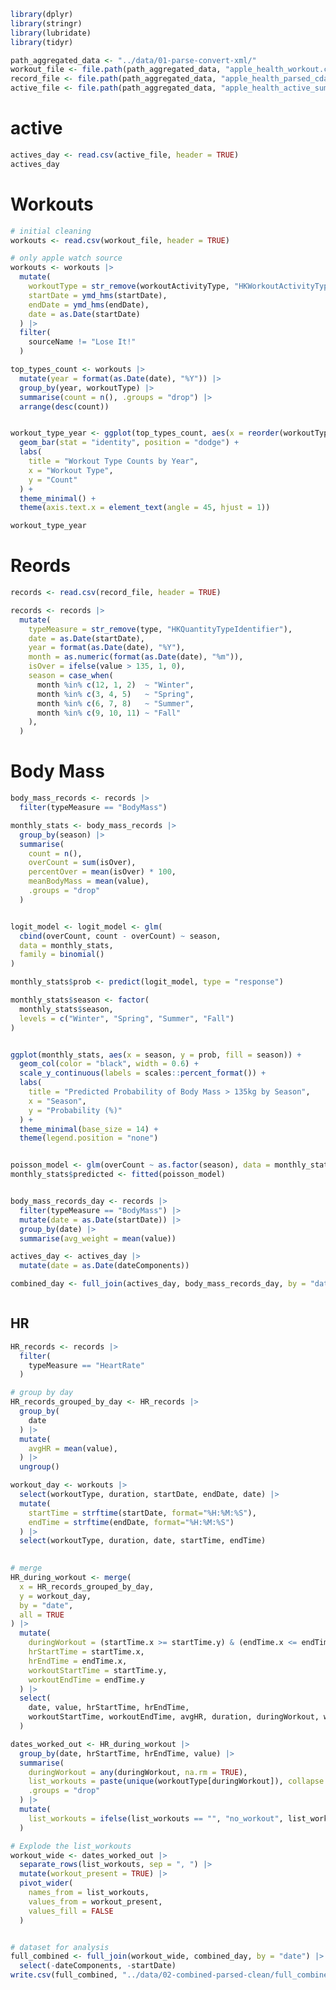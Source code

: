 

```r
library(dplyr)
library(stringr)
library(lubridate)
library(tidyr)
```



```r


path_aggregated_data <- "../data/01-parse-convert-xml/"
workout_file <- file.path(path_aggregated_data, "apple_health_workout.csv")
record_file <- file.path(path_aggregated_data, "apple_health_parsed_cda.csv")
active_file <- file.path(path_aggregated_data, "apple_health_active_summary.csv")

```


# active 

```r
actives_day <- read.csv(active_file, header = TRUE)
actives_day
```

# Workouts

```r
# initial cleaning
workouts <- read.csv(workout_file, header = TRUE)

# only apple watch source
workouts <- workouts |>
  mutate(
    workoutType = str_remove(workoutActivityType, "HKWorkoutActivityType"),
    startDate = ymd_hms(startDate),
    endDate = ymd_hms(endDate),
    date = as.Date(startDate)
  ) |> 
  filter(
    sourceName != "Lose It!" 
  )
```


```r

top_types_count <- workouts |>
  mutate(year = format(as.Date(date), "%Y")) |>
  group_by(year, workoutType) |>
  summarise(count = n(), .groups = "drop") |>
  arrange(desc(count))


workout_type_year <- ggplot(top_types_count, aes(x = reorder(workoutType, -count), y = count, fill = year)) +
  geom_bar(stat = "identity", position = "dodge") +
  labs(
    title = "Workout Type Counts by Year",
    x = "Workout Type",
    y = "Count"
  ) +
  theme_minimal() +
  theme(axis.text.x = element_text(angle = 45, hjust = 1))

workout_type_year
```



# Reords

```r

records <- read.csv(record_file, header = TRUE)

records <- records |>
  mutate(
    typeMeasure = str_remove(type, "HKQuantityTypeIdentifier"),
    date = as.Date(startDate),
    year = format(as.Date(date), "%Y"),
    month = as.numeric(format(as.Date(date), "%m")),
    isOver = ifelse(value > 135, 1, 0),
    season = case_when(
      month %in% c(12, 1, 2)  ~ "Winter",
      month %in% c(3, 4, 5)   ~ "Spring",
      month %in% c(6, 7, 8)   ~ "Summer",
      month %in% c(9, 10, 11) ~ "Fall"
    ), 
  )

```

# Body Mass

```r
body_mass_records <- records |> 
  filter(typeMeasure == "BodyMass")

monthly_stats <- body_mass_records |> 
  group_by(season) |> 
  summarise(
    count = n(),
    overCount = sum(isOver),
    percentOver = mean(isOver) * 100,
    meanBodyMass = mean(value),
    .groups = "drop"
  )


logit_model <- logit_model <- glm(
  cbind(overCount, count - overCount) ~ season,
  data = monthly_stats,
  family = binomial()
)

monthly_stats$prob <- predict(logit_model, type = "response")

monthly_stats$season <- factor(
  monthly_stats$season,
  levels = c("Winter", "Spring", "Summer", "Fall")
)


ggplot(monthly_stats, aes(x = season, y = prob, fill = season)) +
  geom_col(color = "black", width = 0.6) +
  scale_y_continuous(labels = scales::percent_format()) +
  labs(
    title = "Predicted Probability of Body Mass > 135kg by Season",
    x = "Season",
    y = "Probability (%)"
  ) +
  theme_minimal(base_size = 14) +
  theme(legend.position = "none")


poisson_model <- glm(overCount ~ as.factor(season), data = monthly_stats, family = poisson(link = "log"))
monthly_stats$predicted <- fitted(poisson_model)


body_mass_records_day <- records |> 
  filter(typeMeasure == "BodyMass") |> 
  mutate(date = as.Date(startDate)) |> 
  group_by(date) |> 
  summarise(avg_weight = mean(value))

actives_day <- actives_day |>
  mutate(date = as.Date(dateComponents))

combined_day <- full_join(actives_day, body_mass_records_day, by = "date")



```


## HR

```r

HR_records <- records |> 
  filter(
    typeMeasure == "HeartRate"
  )

# group by day 
HR_records_grouped_by_day <- HR_records |>
  group_by(
    date
  ) |>
  mutate(
    avgHR = mean(value),
  ) |> 
  ungroup()

workout_day <- workouts |> 
  select(workoutType, duration, startDate, endDate, date) |> 
  mutate(
    startTime = strftime(startDate, format="%H:%M:%S"),
    endTime = strftime(endDate, format="%H:%M:%S")
  ) |> 
  select(workoutType, duration, date, startTime, endTime)
  

# merge
HR_during_workout <- merge(
  x = HR_records_grouped_by_day, 
  y = workout_day, 
  by = "date", 
  all = TRUE
) |> 
  mutate(
    duringWorkout = (startTime.x >= startTime.y) & (endTime.x <= endTime.y),
    hrStartTime = startTime.x,
    hrEndTime = endTime.x,
    workoutStartTime = startTime.y,
    workoutEndTime = endTime.y
  ) |> 
  select(
    date, value, hrStartTime, hrEndTime, 
    workoutStartTime, workoutEndTime, avgHR, duration, duringWorkout, workoutType
  )

dates_worked_out <- HR_during_workout |>
  group_by(date, hrStartTime, hrEndTime, value) |> 
  summarise(
    duringWorkout = any(duringWorkout, na.rm = TRUE),
    list_workouts = paste(unique(workoutType[duringWorkout]), collapse = ", "),
    .groups = "drop"
  ) |>
  mutate(
    list_workouts = ifelse(list_workouts == "", "no_workout", list_workouts)
  )

# Explode the list_workouts
workout_wide <- dates_worked_out |> 
  separate_rows(list_workouts, sep = ", ") |> 
  mutate(workout_present = TRUE) |> 
  pivot_wider(
    names_from = list_workouts,
    values_from = workout_present,
    values_fill = FALSE
  )


# dataset for analysis
full_combined <- full_join(workout_wide, combined_day, by = "date") |>
  select(-dateComponents, -startDate)
write.csv(full_combined, "../data/02-combined-parsed-clean/full_combined.csv", row.names = FALSE)

```














